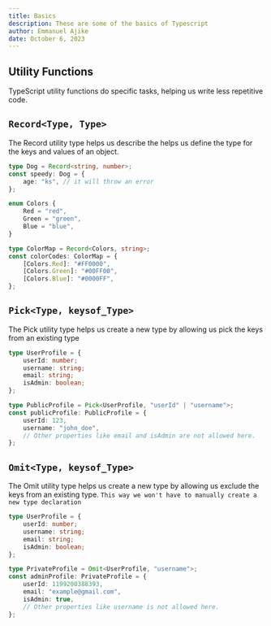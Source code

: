```yaml
---
title: Basics
description: These are some of the basics of Typescript
author: Emmanuel Ajike
date: October 6, 2023
---
```


## Utility Functions

TypeScript utility functions do specific tasks, helping us write less repetitive code.

## `Record<Type, Type>`

The Record utility type helps us describe the helps us define the type for the keys and values of an object.

```ts utilities.ts {1} copy
type Dog = Record<string, number>;
const speedy: Dog = {
	age: "ks", // it will throw an error
};
```

```ts utilities.ts {7} copy
enum Colors {
	Red = "red",
	Green = "green",
	Blue = "blue",
}

type ColorMap = Record<Colors, string>;
const colorCodes: ColorMap = {
	[Colors.Red]: "#FF0000",
	[Colors.Green]: "#00FF00",
	[Colors.Blue]: "#0000FF",
};
```

## `Pick<Type, keysof_Type>`

The Pick utility type helps us create a new type by allowing us pick the keys from an existing type

```ts utilities.ts {8} copy
type UserProfile = {
	userId: number;
	username: string;
	email: string;
	isAdmin: boolean;
};

type PublicProfile = Pick<UserProfile, "userId" | "username">;
const publicProfile: PublicProfile = {
	userId: 123,
	username: "john_doe",
	// Other properties like email and isAdmin are not allowed here.
};
```

## `Omit<Type, keysof_Type>`

The Omit utility type helps us create a new type by allowing us exclude the keys from an existing type.
`This way we won't have to manually create a new type declaration`

```ts utilities.ts copy
type UserProfile = {
	userId: number;
	username: string;
	email: string;
	isAdmin: boolean;
};

type PrivateProfile = Omit<UserProfile, "username">;
const adminProfile: PrivateProfile = {
	userId: 1199200388393,
	email: "example@gmail.com",
	isAdmin: true,
	// Other properties like username is not allowed here.
};
```
